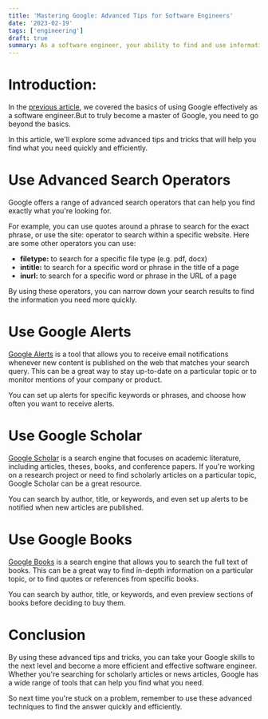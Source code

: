 ```yaml
---
title: 'Mastering Google: Advanced Tips for Software Engineers'
date: '2023-02-19'
tags: ['engineering']
draft: true
summary: As a software engineer, your ability to find and use information quickly can make all the difference. But with the vast amount of information available online, it can be overwhelming to find what you need. In this article, we’ll go beyond the basics and explore advanced techniques to help you become a Google master.
---
```


# Introduction:

In the [previous article](/blog/how-to-google-like-a-pro-as-a-software-engineer-beginners-guide/), we covered the basics of using Google effectively as a software engineer.But to truly become a master of Google, you need to go beyond the basics.

In this article, we'll explore some advanced tips and tricks that will help you find what you need quickly and efficiently.

# Use Advanced Search Operators

Google offers a range of advanced search operators that can help you find exactly what you're looking for.

For example, you can use quotes around a phrase to search for the exact phrase, or use the site: operator to search within a specific website. Here are some other operators you can use:

- **filetype:** to search for a specific file type (e.g. pdf, docx)
- **intitle:** to search for a specific word or phrase in the title of a page
- **inurl:** to search for a specific word or phrase in the URL of a page

By using these operators, you can narrow down your search results to find the information you need more quickly.

# Use Google Alerts

[Google Alerts](https://www.google.com/alerts/) is a tool that allows you to receive email notifications whenever new content is published on the web that matches your search query. This can be a great way to stay up-to-date on a particular topic or to monitor mentions of your company or product.

You can set up alerts for specific keywords or phrases, and choose how often you want to receive alerts.

# Use Google Scholar

[Google Scholar](https://scholar.google.com/) is a search engine that focuses on academic literature, including articles, theses, books, and conference papers. If you're working on a research project or need to find scholarly articles on a particular topic, Google Scholar can be a great resource.

You can search by author, title, or keywords, and even set up alerts to be notified when new articles are published.

# Use Google Books

[Google Books](https://books.google.co.in/) is a search engine that allows you to search the full text of books. This can be a great way to find in-depth information on a particular topic, or to find quotes or references from specific books.

You can search by author, title, or keywords, and even preview sections of books before deciding to buy them.

# Conclusion

By using these advanced tips and tricks, you can take your Google skills to the next level and become a more efficient and effective software engineer. Whether you're searching for scholarly articles or news articles, Google has a wide range of tools that can help you find what you need.

So next time you're stuck on a problem, remember to use these advanced techniques to find the answer quickly and efficiently.
